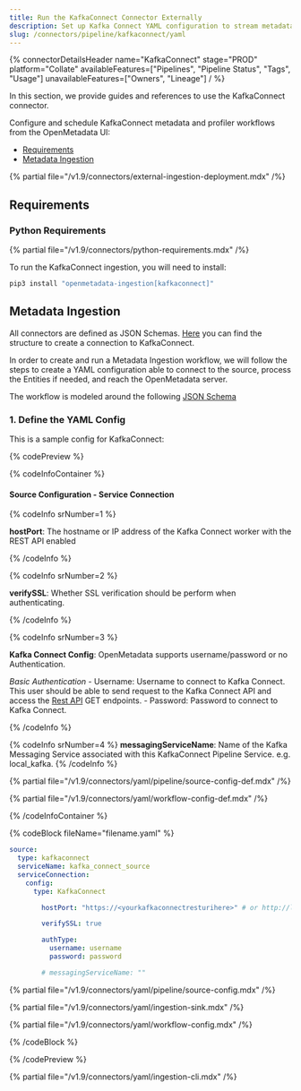 ```yaml
---
title: Run the KafkaConnect Connector Externally
description: Set up Kafka Connect YAML configuration to stream metadata and schema updates from real-time Kafka topics into your catalog.
slug: /connectors/pipeline/kafkaconnect/yaml
---
```



{% connectorDetailsHeader
name="KafkaConnect"
stage="PROD"
platform="Collate"
availableFeatures=["Pipelines", "Pipeline Status", "Tags", "Usage"]
unavailableFeatures=["Owners", "Lineage"]
/ %}


In this section, we provide guides and references to use the KafkaConnect connector.

Configure and schedule KafkaConnect metadata and profiler workflows from the OpenMetadata UI:

- [Requirements](#requirements)
- [Metadata Ingestion](#metadata-ingestion)

{% partial file="/v1.9/connectors/external-ingestion-deployment.mdx" /%}

## Requirements

### Python Requirements

{% partial file="/v1.9/connectors/python-requirements.mdx" /%}

To run the KafkaConnect ingestion, you will need to install:

```bash
pip3 install "openmetadata-ingestion[kafkaconnect]"
```

## Metadata Ingestion

All connectors are defined as JSON Schemas.
[Here](https://github.com/open-metadata/OpenMetadata/blob/main/openmetadata-spec/src/main/resources/json/schema/entity/services/connections/pipeline/kafkaConnectConnection.json)
you can find the structure to create a connection to KafkaConnect.

In order to create and run a Metadata Ingestion workflow, we will follow
the steps to create a YAML configuration able to connect to the source,
process the Entities if needed, and reach the OpenMetadata server.

The workflow is modeled around the following
[JSON Schema](https://github.com/open-metadata/OpenMetadata/blob/main/openmetadata-spec/src/main/resources/json/schema/metadataIngestion/workflow.json)

### 1. Define the YAML Config

This is a sample config for KafkaConnect:

{% codePreview %}

{% codeInfoContainer %}

#### Source Configuration - Service Connection

{% codeInfo srNumber=1 %}

**hostPort**: The hostname or IP address of the Kafka Connect worker with the REST API enabled

{% /codeInfo %}

{% codeInfo srNumber=2 %}

**verifySSL**: Whether SSL verification should be perform when authenticating.

{% /codeInfo %}

{% codeInfo srNumber=3 %}

**Kafka Connect Config**: OpenMetadata supports username/password or no Authentication.

*Basic Authentication*
    - Username: Username to connect to Kafka Connect. This user should be able to send request to the Kafka Connect API and access the [Rest API](https://docs.confluent.io/platform/current/connect/references/restapi.html) GET endpoints.
    - Password: Password to connect to Kafka Connect. 

{% /codeInfo %}

{% codeInfo srNumber=4 %}
**messagingServiceName**: Name of the Kafka Messaging Service associated with this KafkaConnect Pipeline Service. e.g. local_kafka.
{% /codeInfo %}

{% partial file="/v1.9/connectors/yaml/pipeline/source-config-def.mdx" /%}

<IngestionSinkDef />

{% partial file="/v1.9/connectors/yaml/workflow-config-def.mdx" /%}

{% /codeInfoContainer %}

{% codeBlock fileName="filename.yaml" %}


```yaml {% isCodeBlock=true %}
source:
  type: kafkaconnect
  serviceName: kafka_connect_source
  serviceConnection:
    config:
      type: KafkaConnect
```
```yaml {% srNumber=1 %}
        hostPort: "https://<yourkafkaconnectresturihere>" # or http://localhost:8083 or http://127.0.0.1:8083
```
```yaml {% srNumber=2 %}
        verifySSL: true
```
```yaml {% srNumber=3 %}
        authType:
          username: username
          password: password
```
```yaml {% srNumber=4 %}
        # messagingServiceName: ""
```

{% partial file="/v1.9/connectors/yaml/pipeline/source-config.mdx" /%}

{% partial file="/v1.9/connectors/yaml/ingestion-sink.mdx" /%}

{% partial file="/v1.9/connectors/yaml/workflow-config.mdx" /%}

{% /codeBlock %}

{% /codePreview %}

{% partial file="/v1.9/connectors/yaml/ingestion-cli.mdx" /%}
